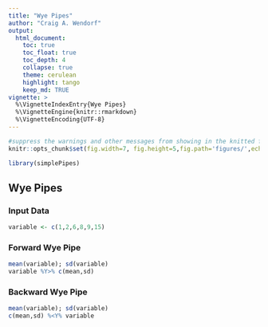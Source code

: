 ```yaml
---
title: "Wye Pipes"
author: "Craig A. Wendorf"
output:
  html_document:
    toc: true
    toc_float: true
    toc_depth: 4
    collapse: true
    theme: cerulean
    highlight: tango
    keep_md: TRUE
vignette: >
  %\VignetteIndexEntry{Wye Pipes}
  %\VignetteEngine{knitr::rmarkdown}
  %\VignetteEncoding{UTF-8}
---
```


```r
#suppress the warnings and other messages from showing in the knitted file.
knitr::opts_chunk$set(fig.width=7, fig.height=5,fig.path='figures/',echo=TRUE,warning=FALSE,message=FALSE)
```

```r
library(simplePipes)
```

## Wye Pipes

### Input Data

```r
variable <- c(1,2,6,8,9,15)
```

### Forward Wye Pipe

```r
mean(variable); sd(variable)
variable %Y>% c(mean,sd)
```

### Backward Wye Pipe

```r
mean(variable); sd(variable)
c(mean,sd) %<Y% variable
```
